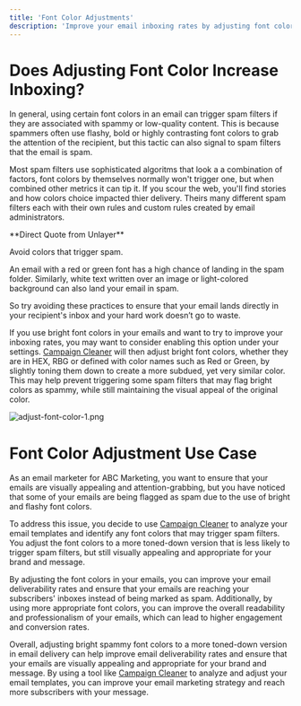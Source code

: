 ```yaml
---
title: 'Font Color Adjustments'
description: 'Improve your email inboxing rates by adjusting font colors.'
---
```


# Does Adjusting Font Color Increase Inboxing?

In general, using certain font colors in an email can trigger spam filters if they are associated with spammy or low-quality content. This is because spammers often use flashy, bold or highly contrasting font colors to grab the attention of the recipient, but this tactic can also signal to spam filters that the email is spam. 

Most spam filters use sophisticated algoritms that look a a combination of factors, font colors by themselves normally won't trigger one, but when combined other metrics it can tip it. If you scour the web, you'll find stories and how colors choice impacted thier delivery. Theirs many different spam filters each with their own rules and custom rules created by email administrators.

<Info>
**Direct Quote from Unlayer** 

Avoid colors that trigger spam.
 
An email with a red or green font has a high chance of landing in the spam folder. Similarly, white text written over an image or light-colored background can also land your email in spam. 
 
So try avoiding these practices to ensure that your email lands directly in your recipient's inbox and your hard work doesn’t go to waste. 
</Info> 

If you use bright font colors in your emails and want to try to improve your inboxing rates, you may want to consider enabling this option under your settings. [Campaign Cleaner](https://campaigncleaner.com/) will then adjust bright font colors, whether they are in HEX, RBG or defined with color names such as Red or Green, by slightly toning them down to create a more subdued, yet very similar color. This may help prevent triggering some spam filters that may flag bright colors as spammy, while still maintaining the visual appeal of the original color.

![adjust-font-color-1.png](/images/adjust-font-color-1.png)

# Font Color Adjustment Use Case
<Note>
As an email marketer for ABC Marketing, you want to ensure that your emails are visually appealing and attention-grabbing, but you have noticed that some of your emails are being flagged as spam due to the use of bright and flashy font colors.
 
To address this issue, you decide to use [Campaign Cleaner](https://campaigncleaner.com/) to analyze your email templates and identify any font colors that may trigger spam filters. You adjust the font colors to a more toned-down version that is less likely to trigger spam filters, but still visually appealing and appropriate for your brand and message.
 
By adjusting the font colors in your emails, you can improve your email deliverability rates and ensure that your emails are reaching your subscribers' inboxes instead of being marked as spam. Additionally, by using more appropriate font colors, you can improve the overall readability and professionalism of your emails, which can lead to higher engagement and conversion rates.
 
Overall, adjusting bright spammy font colors to a more toned-down version in email delivery can help improve email deliverability rates and ensure that your emails are visually appealing and appropriate for your brand and message. By using a tool like [Campaign Cleaner](https://campaigncleaner.com/) to analyze and adjust your email templates, you can improve your email marketing strategy and reach more subscribers with your message.
</Notes>
